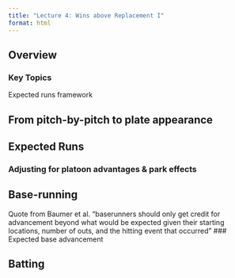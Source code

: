 ```yaml
---
title: "Lecture 4: Wins above Replacement I"
format: html
---
```



## Overview

### Key Topics

Expected runs framework





## From pitch-by-pitch to plate appearance



<!--
  1. How to scrape pitch-by-pitch data from StatCast
  2. How to get plate appearances? Filter down to the smallest 
  3. Clean up certain fields
-->


## Expected Runs

<!--
  Definition, based on the 24 combinations of outs and baserunners
  Build the matrix
  Add EPA start and EPA after for each plate appearance. Also get number of runs scored in that plate appearance
-->


### Adjusting for platoon advantages & park effects



<!--
  Regress delta onto park and indicator Bhand == Phand
  Get those residuals and add them to the data frame
-->


## Base-running

Quote from Baumer et al. "baserunners should only get credit for advancement beyond what would be expected given their starting locations, number of outs, and the hitting event that occurred"
<!--
  Regress residuals (epsilon) from above onto indicators for gamestate; hitting event that occured
  Resulting residual (eta): represent the portion of the adjusted oﬀensive run value that is attributable to the baserunners.
-->
### Expected base advancement

## Batting

<!--
eta: portion of adjusted offensive run value attributable to baserunners.
mu = epsilon-eta attributable to the hitter
** need to compare batter relative to other players at his position **

-->


